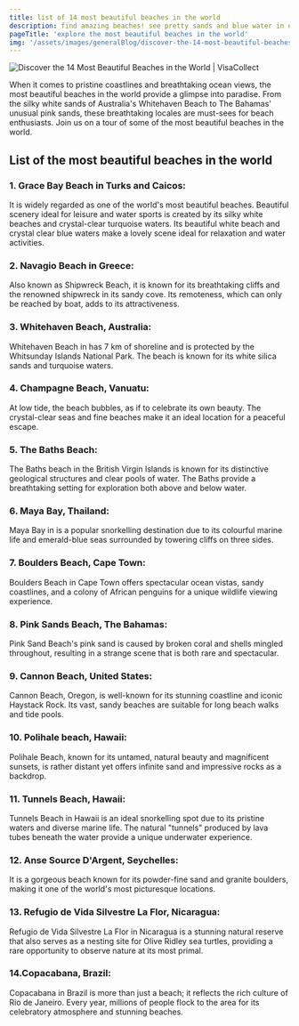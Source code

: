 ```yaml
---
title: list of 14 most beautiful beaches in the world
description: find amazing beaches! see pretty sands and blue water in our list of14 most beautiful beaches in the world.
pageTitle: 'explore the most beautiful beaches in the world'
img: '/assets/images/generalBlog/discover-the-14-most-beautiful-beaches-in-the-world.webp'
---
```


<BlogContentHero className="mt-0">
  <img
    src="/assets/images/generalBlog/discover-the-14-most-beautiful-beaches-in-the-world.webp"
    alt="Discover the 14 Most Beautiful Beaches in the World | VisaCollect"
  />
</BlogContentHero>

When it comes to pristine coastlines and breathtaking ocean views, the most beautiful beaches in the world provide a glimpse into paradise. From the silky white sands of Australia's Whitehaven Beach to The Bahamas' unusual pink sands, these breathtaking locales are must-sees for beach enthusiasts. Join us on a tour of some of the most beautiful beaches in the world.

## List of the most beautiful beaches in the world

### 1. Grace Bay Beach in Turks and Caicos:

It is widely regarded as one of the world's most beautiful beaches. Beautiful scenery ideal for leisure and water sports is created by its silky white beaches and crystal-clear turquoise waters.
Its beautiful white beach and crystal clear blue waters make a lovely scene ideal for relaxation and water activities.

### 2. Navagio Beach in Greece:

Also known as Shipwreck Beach, it is known for its breathtaking cliffs and the renowned shipwreck in its sandy cove. Its remoteness, which can only be reached by boat, adds to its attractiveness.

### 3. Whitehaven Beach, Australia:

Whitehaven Beach in <LinkText href="/au" text="Australia"/> has 7 km of shoreline and is protected by the Whitsunday Islands National Park. The beach is known for its white silica sands and turquoise waters.

### 4. Champagne Beach, Vanuatu:

At low tide, the beach bubbles, as if to celebrate its own beauty. The crystal-clear seas and fine beaches make it an ideal location for a peaceful escape.

### 5. The Baths Beach:

The Baths beach in the British Virgin Islands is known for its distinctive geological structures and clear pools of water. The Baths provide a breathtaking setting for exploration both above and below water.

### 6. Maya Bay, Thailand:

Maya Bay in <LinkText href="/th" text="Thailand"/> is a popular snorkelling destination due to its colourful marine life and emerald-blue seas surrounded by towering cliffs on three sides.

### 7. Boulders Beach, Cape Town:

Boulders Beach in Cape Town offers spectacular ocean vistas, sandy coastlines, and a colony of African penguins for a unique wildlife viewing experience.

### 8. Pink Sands Beach, The Bahamas:

Pink Sand Beach's pink sand is caused by broken coral and shells mingled throughout, resulting in a strange scene that is both rare and spectacular.

### 9. Cannon Beach, United States:

Cannon Beach, Oregon, is well-known for its stunning coastline and iconic Haystack Rock. Its vast, sandy beaches are suitable for long beach walks and tide pools.

### 10. Polihale beach, Hawaii:

Polihale Beach, known for its untamed, natural beauty and magnificent sunsets, is rather distant yet offers infinite sand and impressive rocks as a backdrop.

### 11. Tunnels Beach, Hawaii:

Tunnels Beach in Hawaii is an ideal snorkelling spot due to its pristine waters and diverse marine life. The natural "tunnels" produced by lava tubes beneath the water provide a unique underwater experience.

### 12. Anse Source D'Argent, Seychelles:

It is a gorgeous beach known for its powder-fine sand and granite boulders, making it one of the world's most picturesque locations.

### 13. Refugio de Vida Silvestre La Flor, Nicaragua:

Refugio de Vida Silvestre La Flor in Nicaragua is a stunning natural reserve that also serves as a nesting site for Olive Ridley sea turtles, providing a rare opportunity to observe nature at its most primal.

### 14.Copacabana, Brazil:

Copacabana in Brazil is more than just a beach; it reflects the rich culture of Rio de Janeiro. Every year, millions of people flock to the area for its celebratory atmosphere and stunning beaches.
